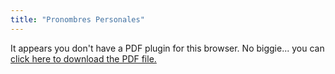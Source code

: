 ```yaml
---
title: "Pronombres Personales"
---
```


```{=html}
<object data="PronombresPersonales.pdf" type="application/pdf" width="100%" height="100%" style="min-height:100vh;">
    <p>It appears you don't have a PDF plugin for this browser.
    No biggie... you can <a href="PronombresPersonales.pdf">click here to
    download the PDF file.</a></p>
</object>
```